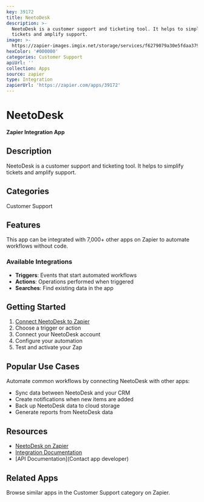 ```yaml
---
key: 39172
title: NeetoDesk
description: >-
  NeetoDesk is a customer support and ticketing tool. It helps to simplify
  tickets and amplify support.
image: >-
  https://zapier-images.imgix.net/storage/services/f6279079a30e5fdaa3797686a4fcb824.png?auto=format%2Ccompress&ixlib=python-3.0.0&q=50
hexColor: '#000000'
categories: Customer Support
apiUrl: ''
collection: Apps
source: zapier
type: Integration
zapierUrl: 'https://zapier.com/apps/39172'
---
```

# NeetoDesk

**Zapier Integration App**

## Description

NeetoDesk is a customer support and ticketing tool. It helps to simplify tickets and amplify support.

## Categories

Customer Support

## Features

This app can be integrated with 7,000+ other apps on Zapier to automate workflows without code.

### Available Integrations

- **Triggers**: Events that start automated workflows
- **Actions**: Operations performed when triggered
- **Searches**: Find existing data in the app

## Getting Started

1. [Connect NeetoDesk to Zapier](https://zapier.com/apps/39172)
2. Choose a trigger or action
3. Connect your NeetoDesk account
4. Configure your automation
5. Test and activate your Zap

## Popular Use Cases

Automate common workflows by connecting NeetoDesk with other apps:

- Sync data between NeetoDesk and your CRM
- Create notifications when new items are added
- Back up NeetoDesk data to cloud storage
- Generate reports from NeetoDesk data

## Resources

- [NeetoDesk on Zapier](https://zapier.com/apps/39172)
- [Integration Documentation](https://zapier.com/apps/39172/integrations)
- [API Documentation](Contact app developer)

## Related Apps

Browse similar apps in the Customer Support category on Zapier.
